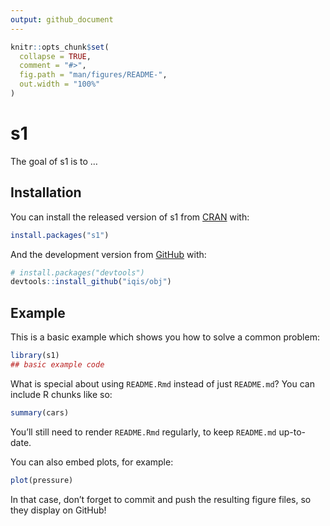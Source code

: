 ```yaml
---
output: github_document
---
```


<!-- README.md is generated from README.Rmd. Please edit that file -->

```r
knitr::opts_chunk$set(
  collapse = TRUE,
  comment = "#>",
  fig.path = "man/figures/README-",
  out.width = "100%"
)
```

# s1

<!-- badges: start -->
<!-- badges: end -->

The goal of s1 is to ...

## Installation

You can install the released version of s1 from [CRAN](https://CRAN.R-project.org) with:

``` r
install.packages("s1")
```

And the development version from [GitHub](https://github.com/) with:

``` r
# install.packages("devtools")
devtools::install_github("iqis/obj")
```
## Example

This is a basic example which shows you how to solve a common problem:

```r
library(s1)
## basic example code
```

What is special about using `README.Rmd` instead of just `README.md`? You can include R chunks like so:

```r
summary(cars)
```

You'll still need to render `README.Rmd` regularly, to keep `README.md` up-to-date.

You can also embed plots, for example:

```r
plot(pressure)
```

In that case, don't forget to commit and push the resulting figure files, so they display on GitHub!

